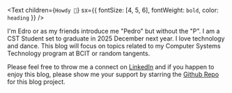 <Text
    children={`Howdy 🤠`}
    sx={{ fontSize: [4, 5, 6], fontWeight: `bold`, color: `heading` }}
/>

I'm Edro or as my friends introduce me "Pedro" but without the "P". I am a CST Student set to graduate in 2025 December next year. I love technology and dance. This blog will focus on topics related to my Computer Systems Technology program at BCIT or random tangents.

Please feel free to throw me a connect on [LinkedIn](https://www.linkedin.com/in/edrogonzales/) and
if you happen to enjoy this blog, please show me your support by starring the [Github Repo](https://github.com/Nog-bs/nog-blog) for
    this blog project.
